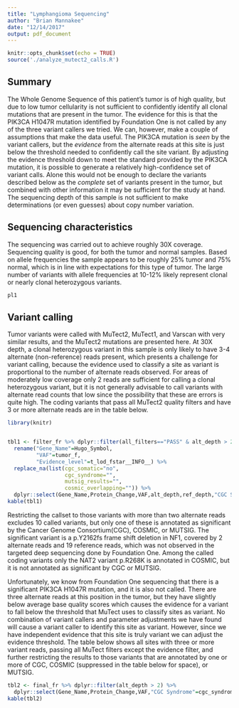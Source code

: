 ```yaml
---
title: "Lymphangioma Sequencing"
author: "Brian Mannakee"
date: "12/14/2017"
output: pdf_document
---
```


```r
knitr::opts_chunk$set(echo = TRUE)
source('./analyze_mutect2_calls.R')
```

## Summary

The Whole Genome Sequence of this patient's tumor is of high quality, but due to low tumor cellularity is not sufficient to confidently identify all clonal mutations that are present in the tumor.
The evidence for this is that the PIK3CA H1047R mutation identified by Foundation One is not called by any of the three variant callers we tried.
We can, however, make a couple of assumptions that make the data useful.
The PIK3CA mutation is *seen* by the variant callers, but the *evidence* from the alternate reads at this site is just below the threshold needed to confidently call the site variant.
By adjusting the evidence threshold down to meet the standard provided by the PIK3CA mutation, it is possible to generate a relatively high-confidence set of variant calls.
Alone this would not be enough to declare the variants described below as the *complete* set of variants present in the tumor, but combined with other information it may be sufficient for the study at hand.
The sequencing depth of this sample is not sufficient to make determinations (or even guesses) about copy number variation.


## Sequencing characteristics

The sequencing was carried out to achieve roughly 30X coverage.
Sequencing quality is good, for both the tumor and normal samples.
Based on allele frequencies the sample appears to be roughly 25\% tumor and 75\% normal, which is in line with expectations for this type of tumor.
The large number of variants with allele frequencies at 10-12\% likely represent clonal or nearly clonal heterozygous variants.

```r
pl1
```

\newpage

## Variant calling

Tumor variants were called with MuTect2, MuTect1, and Varscan with very similar results, and the MuTect2 mutations are presented here.
At 30X depth, a clonal heterozygous variant in this sample is only likely to have 3-4 alternate (non-reference) reads present, which presents a challenge for variant calling, because the evidence used to classify a site as variant is proportional to the number of alternate reads observed.
For areas of moderately low coverage only 2 reads are sufficient for calling a clonal heterozygous variant, but it is not generally advisable to call variants with alternate read counts that low since the possibility that these are errors is quite high.
The coding variants that pass all MuTect2 quality filters and have 3 or more alternate reads are in the table below.



```r
library(knitr)


tbl1 <- filter_fr %>% dplyr::filter(all_filters=="PASS" & alt_depth > 2) %>%
  rename("Gene_Name"=Hugo_Symbol,
         "VAF"=tumor_f,
         "Evidence_level"=t_lod_fstar__INFO__) %>%
  replace_na(list(cgc_somatic="no",
                  cgc_syndrome="",
                  mutsig_results="",
                  cosmic_overlapping="")) %>%
  dplyr::select(Gene_Name,Protein_Change,VAF,alt_depth,ref_depth,"CGC Syndrome"=cgc_syndrome,"COSMIC"=cosmic_overlapping)
kable(tbl1)
```

Restricting the callset to those variants with more than two alternate reads excludes 10 called variants, but only one of these is annotated as significant by the Cancer Genome Consortium(CGC), COSMIC, or MUTSIG.
The significant variant is a p.Y2162fs frame shift deletion in NF1, covered by 2 alternate reads and 19 reference reads, which was not observed in the targeted deep sequencing done by Foundation One.
Among the called coding variants only the NAT2 variant p.R268K is annotated in COSMIC, but it is not annotated as significant by CGC or MUTSIG.

\newpage
Unfortunately, we know from Foundation One sequencing that there is a significant PIK3CA H1047R mutation, and it is also not called.
There are three alternate reads at this position in the tumor, but they have slightly below average base quality scores which causes the evidence for a variant to fall below the threshold that MuTect uses to classify sites as variant.
No combination of variant callers and parameter adjustments we have found will cause a variant caller to identify this site as variant.
However, since we have independent evidence that this site is truly variant we can adjust the evidence threshold.
The table below shows all sites with three or more variant reads, passing all MuTect filters except the evidence filter, and further restricting the results to those variants that are annotated by one or more of CGC, COSMIC (suppressed in the table below for space), or MUTSIG.

```r
tbl2 <- final_fr %>% dplyr::filter(alt_depth > 2) %>%
  dplyr::select(Gene_Name,Protein_Change,VAF,"CGC Syndrome"=cgc_syndrome,"MUTSIG"=mutsig_results)
kable(tbl2)
```


